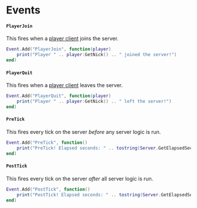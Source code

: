 # Events

#### `PlayerJoin`

This fires when a [player client](./playerclient.mdx) joins the server.

```lua
Event.Add("PlayerJoin", function(player)
    print("Player " .. player:GetNick() .. " joined the server!")
end)
```

#### `PlayerQuit`

This fires when a [player client](./playerclient.mdx) leaves the server.

```lua
Event.Add("PlayerQuit", function(player)
    print("Player " .. player:GetNick() .. " left the server!")
end)
```

#### `PreTick`

This fires every tick on the server _before_ any server logic is run.

```lua
Event.Add("PreTick", function()
    print("PreTick! Elapsed seconds: " .. tostring(Server.GetElapsedSeconds()))
end)
```

#### `PostTick`

This fires every tick on the server _after_ all server logic is run.

```lua
Event.Add("PostTick", function()
    print("PostTick! Elapsed seconds: " .. tostring(Server.GetElapsedSeconds()))
end)
```